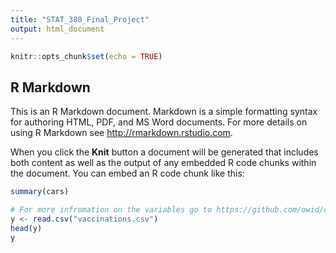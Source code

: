 ```yaml
---
title: "STAT_380_Final_Project"
output: html_document
---
```


```r
knitr::opts_chunk$set(echo = TRUE)
```

## R Markdown

This is an R Markdown document. Markdown is a simple formatting syntax for authoring HTML, PDF, and MS Word documents. For more details on using R Markdown see <http://rmarkdown.rstudio.com>.

When you click the **Knit** button a document will be generated that includes both content as well as the output of any embedded R code chunks within the document. You can embed an R code chunk like this:

```r
summary(cars)
```

```r
# For more infromation on the variables go to https://github.com/owid/covid-19-data/tree/master/public/data/vaccinations 
y <- read.csv("vaccinations.csv")
head(y)
y
```

